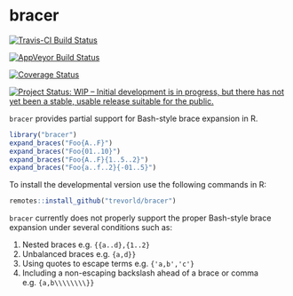 bracer
======

[![Travis-CI Build Status](https://travis-ci.org/trevorld/bracer.png?branch=master)](https://travis-ci.org/trevorld/bracer)

[![AppVeyor Build Status](https://ci.appveyor.com/api/projects/status/github/trevorld/bracer?branch=master&svg=true)](https://ci.appveyor.com/project/trevorld/bracer)

[![Coverage Status](https://img.shields.io/codecov/c/github/trevorld/bracer/master.svg)](https://codecov.io/github/trevorld/bracer?branch=master)

[![Project Status: WIP – Initial development is in progress, but there has not yet been a stable, usable release suitable for the public.](https://www.repostatus.org/badges/latest/wip.svg)](https://www.repostatus.org/#wip)

``bracer`` provides partial support for Bash-style brace expansion in R.

```r
library("bracer")
expand_braces("Foo{A..F}")
expand_braces("Foo{01..10}")
expand_braces("Foo{A..F}{1..5..2}")
expand_braces("Foo{a..f..2}{-01..5}")
```

To install the developmental version use the following commands in R:

```r
remotes::install_github("trevorld/bracer")
```

``bracer`` currently does not properly support the proper Bash-style brace expansion under several conditions such as:

1. Nested braces e.g. ``{{a..d},{1..2}``
2. Unbalanced braces e.g. ``{a,d}}``
3. Using quotes to escape terms e.g. ``{'a,b','c'}``
4. Including a non-escaping backslash ahead of a brace or comma e.g. ``{a,b\\\\\\\\}}``
